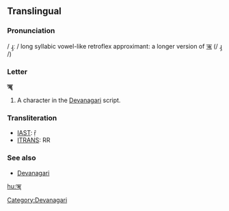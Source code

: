 ==Translingual==

===Pronunciation===
/ ɻ̩ː / long syllabic vowel-like retroflex approximant: a longer version of [[ऋ]] (/ ɻ̩ /)

===Letter===
'''ॠ'''

# A character in the [[Devanagari]] script.

===Transliteration===
{{rfc-header|Transliteration}}
*[[w:IAST|IAST]]: ṝ
*[[w:ITRANS|ITRANS]]: RR

===See also===
*[[w:Devanagari|Devanagari]]

[[Category:Devanagari]]

[[hu:ॠ]]
